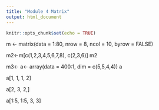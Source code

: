```yaml
---
title: "Module 4 Matrix"
output: html_document
---
```


```r
knitr::opts_chunk$set(echo = TRUE)
```


m <- matrix(data = 1:80, nrow = 8, ncol = 10, byrow = FALSE)

m2<-m[c(1,2,3,4,5,6,7,8), c(2,3,6)]
m2

m3<-
a<- array(data = 400:1, dim = c(5,5,4,4))
a


a[1, 1, 1, 2]

a[2, 3, 2,]

a[1:5, 1:5, 3, 3]
